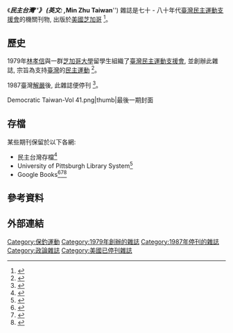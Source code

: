 {{Infobox Magazine
|名稱=民主台灣
|英文名=Democratic Taiwan
|圖像=Democratic Taiwan-Vol 15.png
|公司=[[臺灣民主運動支援會|臺灣民主運動支援會]]
|創辦人=[[林孝信|林孝信]]
|出版者=陳晚盈
|總部所在地=[[美國|美國]][[芝加哥|芝加哥]]
|首發日期={{start_date_and_age|1979}}
|最後發行日期={{end date and age|1987|06|20}}
|finalnumber=41
|oclc=7431226
}}
《'''''民主台灣'''''》 (英文: {{lang|la|'''''Democratic Taiwan'''''}}, '''''Min Zhu Taiwan''''') 雜誌是七十 - 八十年代[[臺灣民主運動支援會|臺灣民主運動支援會]]的機關刊物, 出版於[[美國|美國]][[芝加哥|芝加哥]]
<ref>{{cite web|url=http://www.worldcat.org/identities/lccn-n84066400/|title=台湾民主運動支援會 Overview|publisher=WorldCat Identities}}</ref>。

==歷史==
1979年[[林孝信|林孝信]]與一群[[芝加哥大學|芝加哥大學]]留學生組織了[[臺灣民主運動支援會|臺灣民主運動支援會]], 並創辦此雜誌, 宗旨為支持[[臺灣|臺灣]]的[[臺灣民主化|民主運動]]
<ref>{{cite web
|url=http://taiwaneseamericanhistory.org/blog/organization-for-the-support-of-democratic-movement-of-taiwan/
|title=Organization For The Support of Democratic Movement of Taiwan 台灣民主運動支援會
|date=May 17, 2017
|website=台美史料中心
|access-date=2020-12-26
|archive-date=2021-04-04
|archive-url=https://web.archive.org/web/20210404053222/http://taiwaneseamericanhistory.org/blog/organization-for-the-support-of-democratic-movement-of-taiwan/
|dead-url=no
}}</ref>。

1987臺灣[[臺灣省戒嚴令|解嚴]]後, 此雜誌便停刊
<ref>{{cite web|url=https://issuu.com/apcs9/docs/______________________1_|title=一生釣運、普及教育的苦行僧：林孝信訪談|date=Jan 3, 2020|publisher=Issuu Inc.|website=issuu.com}}</ref>。
<gallery mode=packed heights=200px>
Democratic Taiwan-Vol 41.png|thumb|最後一期封面
</gallery>

==存檔==
某些期刊保留於以下各網:

* 民主台灣存檔<ref>{{cite web|url=http://OSDMT.nicerweb.com|title=民主台灣存檔|publisher=臺灣民主運動支援會|website=nicerweb.com|access-date=2022-01-05|archive-date=2021-08-12|archive-url=https://web.archive.org/web/20210812202412/http://osdmt.nicerweb.com/|dead-url=no}}</ref>
* University of Pittsburgh Library System<ref>{{cite book|url=https://digital.library.pitt.edu/islandora/search/catch_all_fields_mt%3A%28Min%20zhu%20Taiwan%29|title=民主台灣|publisher=University of Pittsburgh Library System|website=digital.library.pitt.edu}}</ref>
* Google Books<ref>{{cite book|url=https://books.google.com/books/about/%E6%B0%91%E4%B8%BB%E5%8F%B0%E6%B9%BE.html?id=K3vjAAAAMAAJ|title=民主台湾: 台湾民主運動支援會通訊, Issues 16-19; Issues 30-32|publisher=臺灣民主運動支援會|website=Google Books|date=Mar 1984}}</ref><ref>{{cite book|url=https://books.google.com/books/about/%E6%B0%91%E4%B8%BB%E5%8F%B0%E6%B9%BE.html?id=ZHvjAAAAMAAJ|title=民主台湾: 台湾民主運動支援會通訊, Issues 21-25|publisher=臺灣民主運動支援會|website=Google Books|date=Mar 1984}}</ref><ref>{{cite book|url=https://books.google.com/books/about/%E6%B0%91%E4%B8%BB%E5%8F%B0%E6%B9%BE.html?id=6XvjAAAAMAAJ|title=民主台湾: 台湾民主運動支援會通訊, Issues 34-40|publisher=臺灣民主運動支援會|website=Google Books|date=Mar 1984}}</ref>

==參考資料==
{{Reflist}}

{{cite web|url=https://www.worldcat.org/title/min-zhu-taiwan-taiwan-min-zhu-yun-dong-zhi-yuan-hui-tong-xun/oclc/7431226|title=民主台湾 : 台湾民主運動支援會通訊|publisher=WorldCat Identities|access-date=2020-12-26|archive-date=2021-02-19|archive-url=https://web.archive.org/web/20210219093721/https://www.worldcat.org/title/min-zhu-taiwan-taiwan-min-zhu-yun-dong-zhi-yuan-hui-tong-xun/oclc/7431226|dead-url=no}}

==外部連結==
{{commons cat|Democratic Taiwan|民主台灣}}
[[Category:保釣運動|Category:保釣運動]]
[[Category:1979年創辦的雜誌|Category:1979年創辦的雜誌]]
[[Category:1987年停刊的雜誌|Category:1987年停刊的雜誌]]
[[Category:政論雜誌|Category:政論雜誌]]
[[Category:美國已停刊雜誌|Category:美國已停刊雜誌]]
{{stub}}